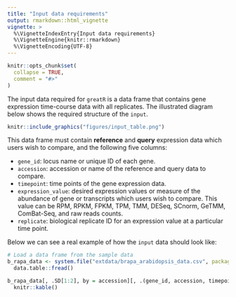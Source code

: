 ```yaml
---
title: "Input data requirements"
output: rmarkdown::html_vignette
vignette: >
  %\VignetteIndexEntry{Input data requirements}
  %\VignetteEngine{knitr::rmarkdown}
  %\VignetteEncoding{UTF-8}
---
```


```r
knitr::opts_chunk$set(
  collapse = TRUE,
  comment = "#>"
)
```

The input data required for `greatR` is a data frame that contains gene expression time-course data with all replicates. The illustrated diagram below shows the required structure of the `input`.

```r
knitr::include_graphics("figures/input_table.png")
```

This data frame must contain **reference** and **query** expression data which users wish to compare, and the following five columns:

- `gene_id`: locus name or unique ID of each gene.
- `accession`: accession or name of the reference and query data to compare.
- `timepoint`: time points of the gene expression data.
- `expression_value`: desired expression values or measure of the abundance of gene or transcripts which users wish to compare. This value can be RPM, RPKM, FPKM, TPM, TMM, DESeq, SCnorm, GeTMM, ComBat-Seq, and raw reads counts.
- `replicate`: biological replicate ID for an expression value at a particular time point.

Below we can see a real example of how the `input` data should look like:

```r
# Load a data frame from the sample data
b_rapa_data <- system.file("extdata/brapa_arabidopsis_data.csv", package = "greatR") |>
  data.table::fread()

b_rapa_data[, .SD[1:2], by = accession][, .(gene_id, accession, timepoint, expression_value, replicate)] |>
  knitr::kable()
```
